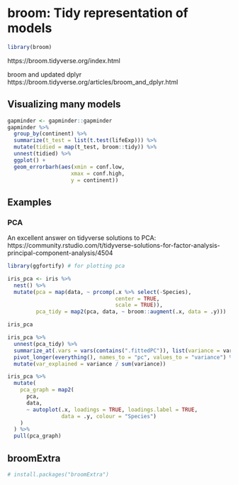 

# broom: Tidy representation of models

```r
library(broom)
```

https://broom.tidyverse.org/index.html  

broom and updated dplyr  https://broom.tidyverse.org/articles/broom_and_dplyr.html  


## Visualizing many models  {#viz-many-models}

```r
gapminder <- gapminder::gapminder
gapminder %>% 
  group_by(continent) %>% 
  summarize(t_test = list(t.test(lifeExp))) %>% 
  mutate(tidied = map(t_test, broom::tidy)) %>%
  unnest(tidied) %>% 
  ggplot() + 
  geom_errorbarh(aes(xmin = conf.low,
                    xmax = conf.high,
                    y = continent))
```


## Examples 

### PCA  

An excellent answer on tidyverse solutions to PCA: https://community.rstudio.com/t/tidyverse-solutions-for-factor-analysis-principal-component-analysis/4504

```r
library(ggfortify) # for plotting pca

iris_pca <- iris %>% 
  nest() %>% 
  mutate(pca = map(data, ~ prcomp(.x %>% select(-Species), 
                                  center = TRUE, 
                                  scale = TRUE)), 
         pca_tidy = map2(pca, data, ~ broom::augment(.x, data = .y)))

iris_pca
```

```r
iris_pca %>%
  unnest(pca_tidy) %>% 
  summarize_at(.vars = vars(contains(".fittedPC")), list(variance = var)) %>% 
  pivot_longer(everything(), names_to = "pc", values_to = "variance") %>% 
  mutate(var_explained = variance / sum(variance))
```

```r
iris_pca %>% 
  mutate(
    pca_graph = map2(
      pca, 
      data,
      ~ autoplot(.x, loadings = TRUE, loadings.label = TRUE, 
                 data = .y, colour = "Species")
    )
  ) %>% 
  pull(pca_graph)
```



## broomExtra 

```r
# install.packages("broomExtra")
```

